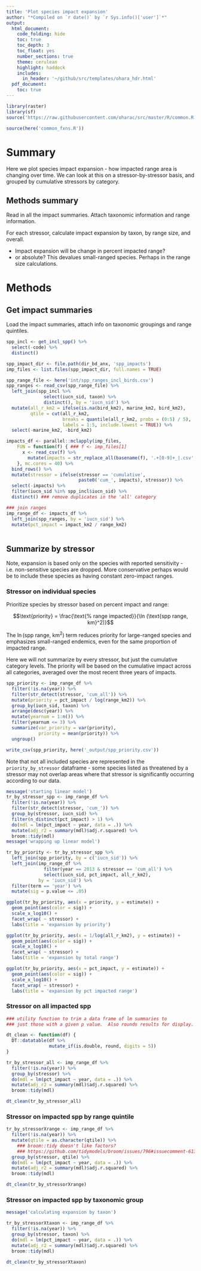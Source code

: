 ```yaml
---
title: 'Plot species impact expansion'
author: "*Compiled on `r date()` by `r Sys.info()['user']`*"
output: 
  html_document:
    code_folding: hide
    toc: true
    toc_depth: 3
    toc_float: yes
    number_sections: true
    theme: cerulean
    highlight: haddock
    includes: 
      in_header: '~/github/src/templates/ohara_hdr.html'
  pdf_document:
    toc: true
---
```


``` r

library(raster)
library(sf)
source('https://raw.githubusercontent.com/oharac/src/master/R/common.R')

source(here('common_fxns.R'))

```


# Summary

Here we plot species impact expansion - how impacted range area is changing over time.  We can look at this on a stressor-by-stressor basis, and grouped by cumulative stressors by category.  

## Methods summary

Read in all the impact summaries.  Attach taxonomic information and range information.

For each stressor, calculate impact expansion by taxon, by range size, and overall.  

* Impact expansion will be change in percent impacted range? 
* or absolute?  This devalues small-ranged species.  Perhaps in the range size calculations.

# Methods

## Get impact summaries

Load the impact summaries, attach info on taxonomic groupings and range quintiles.

```r

spp_incl <- get_incl_spp() %>%
  select(-code) %>%
  distinct()

spp_impact_dir <- file.path(dir_bd_anx, 'spp_impacts')
imp_files <- list.files(spp_impact_dir, full.names = TRUE)

spp_range_file <- here('int/spp_ranges_incl_birds.csv')
spp_ranges <- read_csv(spp_range_file) %>%
  left_join(spp_incl %>%
              select(iucn_sid, taxon) %>%
              distinct(), by = 'iucn_sid') %>%
  mutate(all_r_km2 = ifelse(is.na(bird_km2), marine_km2, bird_km2),
         qtile = cut(all_r_km2, 
                     breaks = quantile(all_r_km2, probs = (0:5) / 5),
                     labels = 1:5, include.lowest = TRUE)) %>%
  select(-marine_km2, -bird_km2)

impacts_df <- parallel::mclapply(imp_files,
    FUN = function(f) { ### f <- imp_files[1]
      x <- read_csv(f) %>%
        mutate(impacts = str_replace_all(basename(f), '.+[0-9]+_|.csv', ''))
    }, mc.cores = 40) %>%
  bind_rows() %>%
  mutate(stressor = ifelse(stressor == 'cumulative', 
                           paste0('cum_', impacts), stressor)) %>%
  select(-impacts) %>%
  filter(iucn_sid %in% spp_incl$iucn_sid) %>%
  distinct() ### remove duplicates in the 'all' category

### join ranges
imp_range_df <- impacts_df %>%
  left_join(spp_ranges, by = 'iucn_sid') %>%
  mutate(pct_impact = impact_km2 / range_km2)
  

```



## Summarize by stressor

Note, expansion is based only on the species with reported sensitivity - i.e. non-sensitive species are dropped.  More conservative perhaps would be to include these species as having constant zero-impact ranges.

### Stressor on individual species

Prioritize species by stressor based on percent impact and range:

$$\text{priority} = \frac{\text{% range impacted}}{\ln (\text{spp range, km}^2)}$$

The $\ln (\text{spp range, km}^2)$ term reduces priority for large-ranged species and emphasizes small-ranged endemics, even for the same proportion of impacted range.

Here we will not summarize by every stressor, but just the cumulative category levels.  The priority will be based on the cumulative impact across all categories, averaged over the most recent three years of impacts.

``` r
spp_priority <- imp_range_df %>%
  filter(!is.na(year)) %>%
  filter(str_detect(stressor, 'cum_all')) %>%
  mutate(priority = pct_impact / log(range_km2)) %>%
  group_by(iucn_sid, taxon) %>%
  arrange(desc(year)) %>%
  mutate(yearnum = 1:n()) %>%
  filter(yearnum <= 3) %>%
  summarize(var_priority = var(priority),
            priority = mean(priority)) %>%
  ungroup()

write_csv(spp_priority, here('_output/spp_priority.csv'))
```

Note that not all included species are represented in the `priority_by_stressor` dataframe - some species listed as threatened by a stressor may not overlap areas where that stressor is significantly occurring according to our data.

```r
message('starting linear model')
tr_by_stressor_spp <- imp_range_df %>%
  filter(!is.na(year)) %>%
  filter(str_detect(stressor, 'cum_')) %>%
  group_by(stressor, iucn_sid) %>%
  filter(n_distinct(pct_impact) > 1) %>%
  do(mdl = lm(pct_impact ~ year, data = .)) %>%
  mutate(adj_r2 = summary(mdl)$adj.r.squared) %>%
  broom::tidy(mdl)
message('wrapping up linear model')

tr_by_priority <- tr_by_stressor_spp %>%
  left_join(spp_priority, by = c('iucn_sid')) %>%
  left_join(imp_range_df %>%
              filter(year == 2013 & stressor == 'cum_all') %>%
              select(iucn_sid, pct_impact, all_r_km2),
            by = 'iucn_sid') %>%
  filter(term == 'year') %>%
  mutate(sig = p.value <= .05)

ggplot(tr_by_priority, aes(x = priority, y = estimate)) +
  geom_point(aes(color = sig)) +
  scale_x_log10() +
  facet_wrap( ~ stressor) +
  labs(title = 'expansion by priority')

ggplot(tr_by_priority, aes(x = 1/log(all_r_km2), y = estimate)) +
  geom_point(aes(color = sig)) +
  scale_x_log10() +
  facet_wrap( ~ stressor) +
  labs(title = 'expansion by total range')

ggplot(tr_by_priority, aes(x = pct_impact, y = estimate)) +
  geom_point(aes(color = sig)) +
  scale_x_log10() +
  facet_wrap( ~ stressor) +
  labs(title = 'expansion by pct impacted range')
```

### Stressor on all impacted spp

```r
### utility function to trim a data frame of lm summaries to 
### just those with a given p value.  Also rounds results for display.

dt_clean <- function(df) {
  DT::datatable(df %>% 
                mutate_if(is.double, round, digits = 5))
}

```

```r

tr_by_stressor_all <- imp_range_df %>%
  filter(!is.na(year)) %>%
  group_by(stressor) %>%
  do(mdl = lm(pct_impact ~ year, data = .)) %>%
  mutate(adj_r2 = summary(mdl)$adj.r.squared) %>%
  broom::tidy(mdl)

dt_clean(tr_by_stressor_all)
```

### Stressor on impacted spp by range quintile

```r

tr_by_stressorXrange <- imp_range_df %>%
  filter(!is.na(year)) %>%
  mutate(qtile = as.character(qtile)) %>%
    ### broom::tidy doesn't like factors? 
    ### https://github.com/tidymodels/broom/issues/796#issuecomment-613378714
  group_by(stressor, qtile) %>%
  do(mdl = lm(pct_impact ~ year, data = .)) %>%
  mutate(adj_r2 = summary(mdl)$adj.r.squared) %>%
  broom::tidy(mdl)

dt_clean(tr_by_stressorXrange)
```

### Stressor on impacted spp by taxonomic group

```r
message('calculating expansion by taxon')

tr_by_stressorXtaxon <- imp_range_df %>%
  filter(!is.na(year)) %>%
  group_by(stressor, taxon) %>%
  do(mdl = lm(pct_impact ~ year, data = .)) %>%
  mutate(adj_r2 = summary(mdl)$adj.r.squared) %>%
  broom::tidy(mdl)

dt_clean(tr_by_stressorXtaxon)
```

